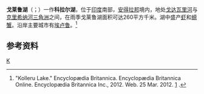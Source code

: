 {{Infobox_lake
 |湖泊名稱 =戈莱鲁湖
 |湖泊照片 =
 |湖泊照片標題 = 
 |測深圖 =
 |測深圖標題 =
 |湖泊所在地 = [[印度|印度]][[安得拉邦|安得拉邦]]
 |座標 = {{coord|16|39|N|81|13|E|region:IN-AP_type:waterbody|display=inline,title}}
 |湖泊類別 = 淡水湖
 |流入 =
 |流出 =
 |集水區面積 =
 |集水區國家 =
 |湖泊長度 =
 |湖泊闊度 =
 |湖泊面積 =
 |平均深度 = 
 |最深深度 = 
 |水體體積 = 
 |湖水停留時間 =
 |湖岸線長度 =
 |海拔高度 =
 |湖中島嶼 =
 |湖邊城鎮 =[[埃卢鲁|埃卢鲁]]
}}
'''戈莱鲁湖'''（{{lang-en|Kolleru Lake}}；{{lang-te|కొల్లేరు సరస్సు}}）一作'''科拉尔湖'''，位于[[印度|印度]]南部，[[安得拉邦|安得拉邦]]境内，地处[[戈达瓦里河|戈达瓦里河]]与[[克里希纳河|克里希纳河]][[三角洲|三角洲]]之间，在雨季戈莱鲁湖面积可达260平方千米。湖中盛产[[虾|虾]]和[[螃蟹|螃蟹]]。沿岸主要城市有[[埃卢鲁|埃卢鲁]]。<ref>"Kolleru Lake." Encyclopædia Britannica. Encyclopædia Britannica Online. Encyclopædia Britannica Inc., 2012. Web. 25 Mar. 2012. [http://www.britannica.com/EBchecked/topic/321428/Kolleru-Lake] {{Wayback|url=http://www.britannica.com/EBchecked/topic/321428/Kolleru-Lake |date=20150426205317 }}.</ref>
==参考资料==
{{reflist}} 
[[Category:印度湖泊|K]]